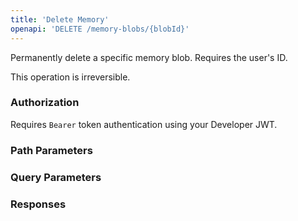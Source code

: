 ```yaml
---
title: 'Delete Memory'
openapi: 'DELETE /memory-blobs/{blobId}'
---
```


Permanently delete a specific memory blob. Requires the user's ID.

This operation is irreversible.

### Authorization

Requires `Bearer` token authentication using your Developer JWT.

### Path Parameters

### Query Parameters

### Responses 